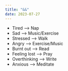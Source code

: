 ```yaml
---
title: "&&" 
date: 2023-07-27
---
```




- Tired         —>    Nap
- Sad           —>    Music/Exercise
- Stressed      —>    Walk 
- Angry         —>    Exercise/Music
- Burnt out     —>    Read
- Feeling lost  —>    Pray
- Overthinking  —>    Write
- Anxious       —>    Meditate

